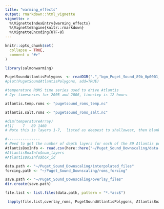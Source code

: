 ```yaml
---
title: "warming_effects"
output: rmarkdown::html_vignette
vignette: >
  %\VignetteIndexEntry{warming_effects}
  %\VignetteEngine{knitr::rmarkdown}
  %\VignetteEncoding{UTF-8}
---
```


```r
knitr::opts_chunk$set(
  collapse = TRUE,
  comment = "#>"
)
```

```r
library(salmonwarming)
```

```r

PugetSoundAtlantisPolygons  <- readOGR(".","bgm_Puget_Sound_89b_0p0001_WGS84")
#plot(PugetSoundAtlantisPolygons, add=TRUE)

#temperature ROMS time series used to drive Atlantis
# 2yr timeseries for 2005 and 2006, timestep is 12 hours 

atlantis.temp.roms <- "pugetsound_roms_temp.nc"

atlantis.salt.roms <- "pugetsound_roms_salt.nc"

#dim(temperatureArray)
#[1]    7   89 1460
# Note this is layers 1-7,  listed as deepest to shallowest, then blanks, then sediemntn. See user manual. 

#---------------
# Need to get the number of depth layers for each of the 89 Atlantis polygons, and a count of total num polygons
AtlantisBoxInfo <- read.csv(here::here("~/Puget_Sound_Downscaling/data-raw/roms_forcing","AtlantisBoxInfo.csv"))
#AtlantisBoxInfo$num_layers
#AtlantisBoxInfo$box_id

data.path <- "~/Puget_Sound_Downscaling/interpolated_files"
forcing.path <- "~/Puget_Sound_Downscaling/roms_forcing"

save.path <- "~/Puget_Sound_Downscaling/overlay_files"
dir.create(save.path)

file.list <- list.files(data.path, pattern = "*.*asc$")

 lapply(file.list,overlay_roms, PugetSoundAtlantisPolygons, AtlantisBoxInfo,atlantis.temp.roms, atlantis.salt.roms, data.path, save.path)
```

